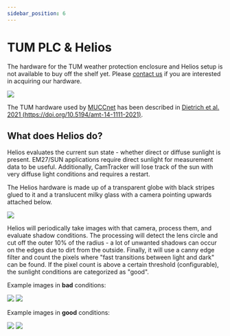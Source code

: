 ```yaml
---
sidebar_position: 6
---
```


# TUM PLC & Helios

The hardware for the TUM weather protection enclosure and Helios setup is not available to buy off the shelf yet. Please [contact us](/docs/contact) if you are interested in acquiring our hardware.

<img src='/img/docs/muccnet-image-roof.jpg' className='tw-mb-6 tw-rounded-lg' />

The TUM hardware used by [MUCCnet](https://atmosphere.ei.tum.de/) has been described in [Dietrich et al. 2021 (https://doi.org/10.5194/amt-14-1111-2021)](https://doi.org/10.5194/amt-14-1111-2021).

## What does Helios do?

Helios evaluates the current sun state - whether direct or diffuse sunlight is present. EM27/SUN applications require direct sunlight for measurement data to be useful. Additionally, CamTracker will lose track of the sun with very diffuse light conditions and requires a restart.

The Helios hardware is made up of a transparent globe with black stripes glued to it and a translucent milky glass with a camera pointing upwards attached below.

<div className='tw-flex tw-justify-center tw-w-full'>
    <img
        src='/img/docs/helios-hardware.png'
        className='tw-mb-2 tw-rounded-lg !tw-h-64'
    />
</div>

Helios will periodically take images with that camera, process them, and evaluate shadow conditions. The processing will detect the lens circle and cut off the outer 10% of the radius - a lot of unwanted shadows can occur on the edges due to dirt from the outside. Finally, it will use a canny edge filter and count the pixels where "fast transitions between light and dark" can be found. If the pixel count is above a certain threshold (configurable), the sunlight conditions are categorized as "good".

Example images in **bad** conditions:

<div className='tw-flex tw-flex-col xl:tw-flex-row tw-items-center tw-justify-center tw-w-full tw-gap-x-2 tw-gap-y-2 -tw-mt-3 tw-mb-4'>
    <img
        src='/img/docs/helios-example-image-bad-raw.jpg'
        className='tw-rounded-lg !tw-h-36 sm:!tw-h-40 2xl:!tw-h-48'
    />
    <img
        src='/img/docs/helios-example-image-bad-processed.jpg'
        className='tw-rounded-lg !tw-h-36 sm:!tw-h-40 2xl:!tw-h-48'
    />
</div>

Example images in **good** conditions:

<div className='tw-flex tw-flex-col xl:tw-flex-row tw-items-center tw-justify-center tw-w-full tw-gap-x-2 tw-gap-y-2 -tw-mt-3 tw-mb-4'>
    <img
        src='/img/docs/helios-example-image-good-raw.jpg'
        className='tw-rounded-lg !tw-h-36 sm:!tw-h-40 2xl:!tw-h-48'
    />
    <img
        src='/img/docs/helios-example-image-good-processed.jpg'
        className='tw-rounded-lg !tw-h-36 sm:!tw-h-40 2xl:!tw-h-48'
    />
</div>
